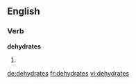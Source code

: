 
==English==

===Verb===
'''dehydrates'''

# {{third-person singular of|dehydrate}}

[[de:dehydrates]]
[[fr:dehydrates]]
[[vi:dehydrates]]